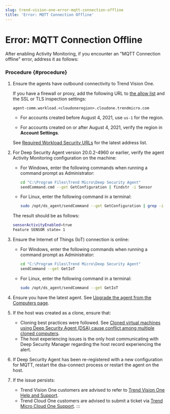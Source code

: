 ```yaml
---
slug: trend-vision-one-error-mqtt-connection-offline
title: 'Error: MQTT Connection Offline'
---
```

# Error: MQTT Connection Offline

After enabling Activity Monitoring, if you encounter an "MQTT Connection offline" error, address it as follows:

### Procedure {#procedure}

1.  Ensure the agents have outbound connectivity to Trend Vision One.

    If you have a firewall or proxy, add the following URL to [the allow list](https://docs.trendmicro.com/en-us/documentation/article/trend-micro-cloud-one-workload-security-web-reputation) and the SSL or TLS inspection settings:

    `agent-comm.workload.<cloudoneregion>.cloudone.trendmicro.com`

    - For accounts created before August 4, 2021, use `us-1` for the region.

    - For accounts created on or after August 4, 2021, verify the region in **Account Settings**.

    See [Required Workload Security URLs](https://docs.trendmicro.com/en-us/documentation/article/trend-micro-cloud-one-workload-security-communication-ports-urls-ip) for the latest address list.

2.  For Deep Security Agent version 20.0.2-4960 or earlier, verify the agent Activity Monitoring configuration on the machine:

    - For Windows, enter the following commands when running a command prompt as Administrator:

      ```bash
      cd "C:\Program Files\Trend Micro\Deep Security Agent"
      sendCommand.cmd --get GetConfiguration | findstr -i Sensor
      ```

    - For Linux, enter the following command in a terminal:

      ```bash
      sudo /opt/ds_agent/sendCommand --get GetConfiguration | grep -i "sensor"
      ```

    The result should be as follows:

    ```bash
    sensorActivityEnabled=true
    Feature SENSOR state= 1
    ```

3.  Ensure the Internet of Things (IoT) connection is online:

    - For Windows, enter the following commands when running a command prompt as Administrator:

      ```bash
      cd "C:\Program Files\Trend Micro\Deep Security Agent"
      sendCommand --get GetIoT
      ```

    - For Linux, enter the following command in a terminal:

      ```bash
      sudo /opt/ds_agent/sendCommand --get GetIoT
      ```

4.  Ensure you have the latest agent. See [Upgrade the agent from the Computers page](https://docs.trendmicro.com/en-us/documentation/article/trend-micro-cloud-one-workload-security-agent-upgrade).

5.  If the host was created as a clone, ensure that:

    - Cloning best practices were followed. See [Cloned virtual machines using Deep Security Agent (DSA) cause conflict among multiple cloned computers](https://success.trendmicro.com/en-US/solution/KA-0015884).
    - The host experiencing issues is the only host communicating with Deep Security Manager regarding the host record experiencing the alert.

6.  If Deep Security Agent has been re-registered with a new configuration for MQTT, restart the dsa-connect process or restart the agent on the host.

7.  If the issue persists:

    - Trend Vision One customers are advised to refer to [Trend Vision One Help and Support](https://success.trendmicro.com/en-US/solution/KA-0015172).
    - Trend Cloud One customers are advised to submit a ticket via [Trend Micro Cloud One Support](https://cloudone.trendmicro.com/support).
:::

